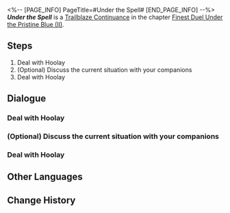 <%-- [PAGE_INFO]
PageTitle=#Under the Spell#
[END_PAGE_INFO] --%>
{{Stub|Dialogue.}}
{{Mission Infobox
|id            = 2022305
|title         = 
|image         = Mission Under the Spell.png{{subst:void|<!--$UPLOAD:<<SpriteOutput/Chronicle/2022305.png>-<Mission Under the Spell.png>-<Fate's Atlas Images>>-->}}
|type          = Trailblaze Continuance
|event_name    = 
|chapter       = Finest Duel Under the Pristine Blue (II)
|requirements  = [[Trailblaze Continuance]] ''[[Comrade in Arms]]'' completed
|summary       = For the hunter, one must always remain vigilant against becoming the prey &mdash; the Merlin's Claw who had fallen into a deadly trap and the borisin wolf-head who had harbored seven centuries of grudges will face off in an unexpected battlefield for a final, to-the-death showdown!
|characters    = Trailblazer
|startLocation = [[The Xianzhou Luofu]] - [[Skysplitter]]
|world         = The Xianzhou Luofu
|area          = Skysplitter
|prev          = Comrade in Arms
|next          = Ebb of Past Sins
|rewards       = Trailblaze EXP*500; Stellar Jade*60; Traveler's Guide*6; Lost Crystal*6; With My Heartstring as Bow (Disk)*1 { text = ''With My Heartstring as Bow'' }; Inner Beast Vanquished (Disk)*1 { text = ''Inner Beast Vanquished'' }; Credit*60,000
}}
'''''Under the Spell''''' is a [[Trailblaze Continuance]] in the chapter [[Finest Duel Under the Pristine Blue (II)]].

==Steps==
# Deal with Hoolay
# (Optional) Discuss the current situation with your companions
# Deal with Hoolay

<!--
==Gameplay Notes==

--><!--
==Trial Character==

-->
==Dialogue==
{{Stub Dialogue}}

===Deal with Hoolay===
{{Mission Description|type=continuance|location=Skysplitter|When steel finally touches flesh, the young swordmaster emerges victorious at last, thanks to the swordsmanship skills that she has gained through diligent training and countless defeats. It is time to put the wolves behind bars once more.}}
{{Dialogue Start}}
:{{tx}}
{{Dialogue End}}

===(Optional) Discuss the current situation with your companions===
{{Dialogue Start}}
:{{tx}}
{{Dialogue End}}

===Deal with Hoolay===
{{Dialogue Start}}
:{{tx}}
{{Dialogue End}}

==Other Languages==
{{Other Languages
|en   = Under the Spell
|zhs  = 霜刃飞光，天狐迷狂
|zht  = 霜刃飛光，天狐迷狂
|ja   = 霜刃飛光、天狐の迷狂
|ko   = 번쩍이는 칼날, 혼돈에 빠진 여우
|es   = Bajo el encantamiento
|fr   = Sous le charme
|ru   = Клинок блестит, лисица ум теряет
|th   = ดาบยะเยือกปะทะจิ้งจอกคลั่ง
|vi   = Sương Nhẫn Phi Quang, Thiên Hồ Mê Cuồng
|de   = Im Bann
|id   = Cahaya Pedang Salju Menahan Kegilaan Rubah Langit
|pt   = Sob o Feitiço
}}

==Change History==
{{Change History|2.5}}
